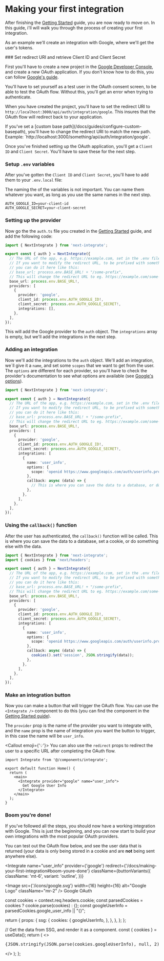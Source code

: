 
# Making your first integration

After finishing the [Getting Started](./getting-started.mdx) guide, you are now ready to move on. In this guide, i'll will walk you through the process of creating your first integration.

As an example we'll create an integration with Google, where we'll get the user's tokens.

<Steps>
### Set redirect URI and retrieve Client ID and Client Secret

First you'll have to create a new project in the [Google Developer Console](https://cloud.google.com/), and create a new OAuth application. If you don't know how to do this, you can follow [Google's guide](https://support.google.com/cloud/answer/6158849?hl=en).

<Callout type="info" emoji="ℹ️">
  You'll have to set yourself as a test user in the OAuth consent screen, to be
  able to test the OAuth flow. Without this, you'll get an error when trying to
  authenticate.
</Callout>

When you have created the project, you'll have to set the redirect URI to `http://localhost:3000/api/auth/integration/google`. This insures that the OAuth flow will redirect back to your application.

<Callout type="warning" emoji="⚠️">
  If you've set a [custom base path](/docs/guides/configure-custom-basepath),
  you'll have to change the redirect URI to match the new path. Example:
  `http://localhost:3000/something/api/auth/integration/google`.
</Callout>

Once you've finished setting up the OAuth application, you'll get a `Client ID` and `Client Secret`. You'll have to save these for the next step.

### Setup `.env` variables

After you've gotten the `Client ID` and `Client Secret`, you'll have to add them to your `.env.local` file:

<Callout emoji="💡">
  The naming the of the variables is not important. You can name them whatever
  you want, as long as you use the same names in the next step.
</Callout>

```env copy filename=".env.local"
AUTH_GOOGLE_ID=your-client-id
AUTH_GOOGLE_SECRET=your-client-secret
```

### Setting up the provider

Now go the the `auth.ts` file you created in the [Getting Started](./getting-started.mdx) guide, and add the following code:

```ts copy filename="auth.ts" {11-16}
import { NextIntegrate } from 'next-integrate';

export const { auth } = NextIntegrate({
  // The URL of the app, e.g. https://example.com, set in the .env file.
  // If you want to modify the redirect URL, to be prefixed with something else,
  // you can do it here like this:
  // base_url: process.env.BASE_URL! + "/some-prefix",
  // This will change the redirect URL to eg. https://example.com/some-prefix/api/auth/integrations/google
  base_url: process.env.BASE_URL!,
  providers: [
    {
      provider: 'google',
      client_id: process.env.AUTH_GOOGLE_ID!,
      client_secret: process.env.AUTH_GOOGLE_SECRET!,
      integrations: [],
    },
  ],
});
```

This will add the Google provider to the `auth` object. The `integrations` array is empty, but we'll add the integrations in the next step.

### Adding an integration

Now we'll add the integrations to the `auth` object. We'll add an integration, we´ll give it a `name`, and set some `scopes` that we want to get from the user. The `options` are different for each provider, so you'll have to check the provider's documentation to see what options are available (see [Google's options](https://developers.google.com/identity/protocols/oauth2/web-server#creatingclient)).

```ts copy filename="auth.ts" {16-24}
import { NextIntegrate } from 'next-integrate';

export const { auth } = NextIntegrate({
  // The URL of the app, e.g. https://example.com, set in the .env file.
  // If you want to modify the redirect URL, to be prefixed with something else,
  // you can do it here like this:
  // base_url: process.env.BASE_URL! + "/some-prefix",
  // This will change the redirect URL to eg. https://example.com/some-prefix/api/auth/integrations/google
  base_url: process.env.BASE_URL!,
  providers: [
    {
      provider: 'google',
      client_id: process.env.AUTH_GOOGLE_ID!,
      client_secret: process.env.AUTH_GOOGLE_SECRET!,
      integrations: [
        {
          name: 'user_info',
          options: {
            scope: 'openid https://www.googleapis.com/auth/userinfo.profile',
          },
          callback: async (data) => {
            // This is where you can save the data to a database, or do something else with it.
          },
        },
      ],
    },
  ],
});
```

### Using the `callback()` function

After the user has authenticated, the `callback()` function will be called. This is where you can save the data to a database, set a cookie, or do something else with the data.

```ts copy filename="auth.ts" {2, 22-24}
import { NextIntegrate } from 'next-integrate';
import { cookies } from 'next/headers';

export const { auth } = NextIntegrate({
  // The URL of the app, e.g. https://example.com, set in the .env file.
  // If you want to modify the redirect URL, to be prefixed with something else,
  // you can do it here like this:
  // base_url: process.env.BASE_URL! + "/some-prefix",
  // This will change the redirect URL to eg. https://example.com/some-prefix/api/auth/integrations/google
  base_url: process.env.BASE_URL!,
  providers: [
    {
      provider: 'google',
      client_id: process.env.AUTH_GOOGLE_ID!,
      client_secret: process.env.AUTH_GOOGLE_SECRET!,
      integrations: [
        {
          name: 'user_info',
          options: {
            scope: 'openid https://www.googleapis.com/auth/userinfo.profile',
          },
          callback: async (data) => {
            cookies().set('session', JSON.stringify(data));
          },
        },
      ],
    },
  ],
});
```

### Make an integration button

Now you can make a button that will trigger the OAuth flow. You can use the `<Integrate />` component to do this (you can find the component in the [Getting Started guide](/docs/getting-started#create-an-integrate-components)).

The `provider` prop is the name of the provider you want to integrate with, and the `name` prop is the name of integration you want the button to trigger, in this case the name will be `user_info`.

<Callout emoji={'💡'}>
  You can also use the `redirect` props to redirect the user to a specific URL
  after completing the OAuth flow.
</Callout>

```tsx copy {1, 6-8}
import Integrate from '@/components/integrate';

export default function Home() {
  return (
    <main>
      <Integrate provider="google" name="user_info">
        Get Google User Info
      </Integrate>
    </main>
  );
}
```

### Boom you're done!

If you've followed all the steps, you should now have a working integration with Google. This is just the beginning, and you can now start to build your own integrations with the most popular OAuth providers.

You can test out the OAuth flow below, and see the user data that is returned (your data is only being stored in a cookie and are **not** being sent anywhere else).

<Integrate
  name="user_info"
  provider={'google'}
  redirect={'/docs/making-your-first-integration#boom-youre-done'}
  className={buttonVariants({
    className: 'mt-6',
    variant: 'outline',
  })}
>
  <Image
    src={'/icons/google.svg'}
    width={16}
    height={16}
    alt="Google Logo"
    className="mr-2"
  />
  <span>Google OAuth</span>
</Integrate>

<UserData />

</Steps>


  const cookies = context.req.headers.cookie;
  const parsedCookies = cookies ? cookie.parse(cookies) : {};
  const googleUserInfo = parsedCookies.google_user_info || "{}";

return {
props: {
ssg: {
cookies: {
googleUserInfo,
},
},
},
};
};

  // Get the data from SSG, and render it as a component.
  const { cookies } = useData();
  return (
    <>
      <pre>{JSON.stringify(JSON.parse(cookies.googleUserInfo), null, 2)}</pre>
    </>
  );
};
